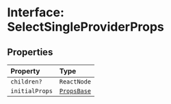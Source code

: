 # Interface: SelectSingleProviderProps

## Properties

| Property | Type |
| :------ | :------ |
| `children?` | `ReactNode` |
| `initialProps` | [`PropsBase`](/api/latest/interfaces/PropsBase.mdx) |
